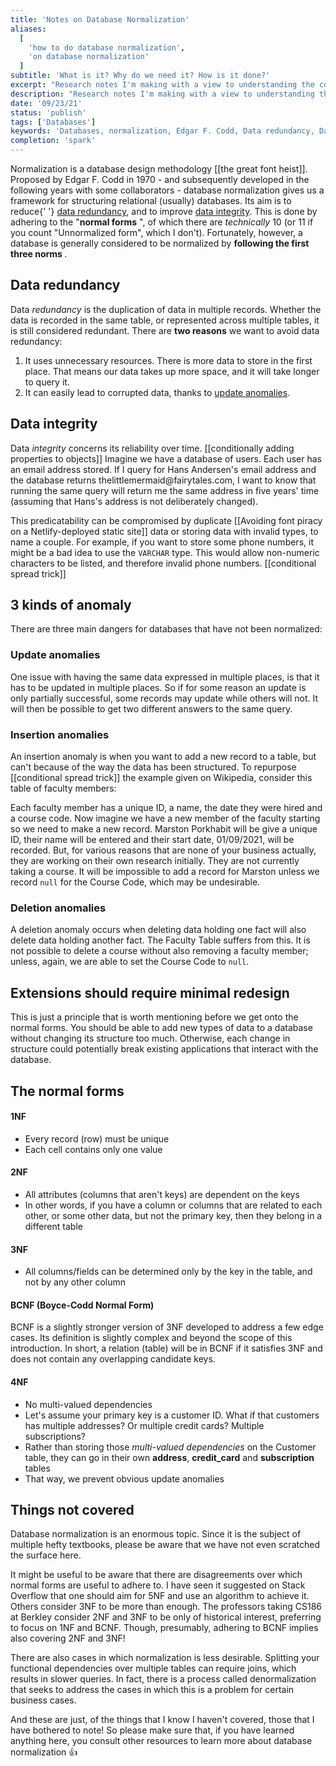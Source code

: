 ```yaml
---
title: 'Notes on Database Normalization'
aliases:
  [
    'how to do database normalization',
    'on database normalization'
  ]
subtitle: 'What is it? Why do we need it? How is it done?'
excerpt: "Research notes I'm making with a view to understanding the concept of database normalization."
description: "Research notes I'm making with a view to understanding the concept of database normalization."
date: '09/23/21'
status: 'publish'
tags: ['Databases']
keywords: 'Databases, normalization, Edgar F. Codd, Data redundancy, Data integrity'
completion: 'spark'
---
```


<Dropcap>
  Normalization is a database design methodology [[the great
  font heist]]. Proposed by Edgar F. Codd in 1970 - and
  subsequently developed in the following years with some
  collaborators - database normalization gives us a
  framework for structuring relational (usually) databases.
  Its aim is to reduce{' '}
  <a href="#data-redundancy">data redundancy</a>, and to
  improve <a href="#data-integrity">data integrity</a>. This
  is done by adhering to the "<strong>normal forms</strong>
  ", of which there are <em>technically</em> 10 (or 11 if you
  count "Unnormalized form", which I don't). Fortunately, however,
  a database is generally considered to be normalized by <strong>
    following the first three norms
  </strong>.
</Dropcap>

## Data redundancy

Data _redundancy_ is the duplication of data in multiple records. Whether the data is recorded in the same
table, or represented across multiple tables, it is still considered redundant. There are **two reasons** we
want to avoid data redundancy:

1. It uses unnecessary resources. There is more data to store in the first place. That means our data takes
   up more space, and it will take longer to query it.
2. It can easily lead to corrupted data, thanks to <a href="#update-anomalies">update anomalies</a>.

## Data integrity

Data _integrity_ concerns its reliability over time. [[conditionally adding properties to objects]] Imagine we have a database of users. Each user has an
email address stored. If I query for Hans Andersen's email address and the database returns
thelittlemermaid<span>@</span>fairytales.com, I want to know that running the same query will return me the same
address in five years' time (assuming that Hans's address is not deliberately changed).

This predicatability can be compromised by duplicate [[Avoiding font piracy on a Netlify-deployed static site]] data or storing data with invalid types, to name a couple.
For example, if you want to store some phone numbers, it might be a bad idea to use the `VARCHAR` type. This
would allow non-numeric characters to be listed, and therefore invalid phone numbers. [[conditional spread trick]]

## 3 kinds of anomaly

There are three main dangers for databases that have not been normalized:

### Update anomalies

One issue with having the same data expressed in multiple places, is that it has to be updated in multiple places.
So if for some reason an update is only partially successful, some records may update while others will not.
It will then be possible to get two different answers to the same query.

### Insertion anomalies

An insertion anomaly is when you want to add a new record to a table, but can't because of the way the data has
been structured. To repurpose [[conditional spread trick]] the example given on Wikipedia, consider this table of faculty members:

<FacultyTable />

Each faculty member has a unique ID, a name, the date they were hired and a course code. Now imagine we have a new
member of the faculty starting so we need to make a new record. Marston Porkhabit will be give a unique ID, their
name will be entered and their start date, 01/09/2021, will be recorded. But, for various reasons that are none
of your business actually, they are working on their own research initially. They are not currently taking a course.
It will be impossible to add a record for Marston unless we record `null` for the Course Code, which may be
undesirable.

### Deletion anomalies

A deletion anomaly occurs when deleting data holding one fact will also delete data holding another fact.
The Faculty Table suffers from this. It is not possible to delete a course without also removing a faculty member;
unless, again, we are able to set the Course Code to `null`.

## Extensions should require minimal redesign

This is just a principle that is worth mentioning before we get onto the normal forms.
You should be able to add new types of data to a database without changing its structure too much.
Otherwise, each change in structure could potentially break existing applications that interact with the database.

## The normal forms

#### 1NF

- Every record (row) must be unique
- Each cell contains only one value

#### 2NF

- All attributes (columns that aren't keys) are dependent on the keys
- In other words, if you have a column or columns that are related to each other, or some other data,
  but not the primary key, then they belong in a different table

#### 3NF

- All columns/fields can be determined only by the key in the table, and not by any other column

#### BCNF (Boyce-Codd Normal Form)

BCNF is a slightly stronger version of 3NF developed to address a few edge cases. Its definition is
slightly complex and beyond the scope of this introduction. In short, a relation (table) will be in
BCNF if it satisfies 3NF and does not contain any overlapping candidate keys.

#### 4NF

- No multi-valued dependencies
- Let's assume your primary key is a customer ID. What if that customers has multiple addresses?
  Or multiple credit cards? Multiple subscriptions?
- Rather than storing those _multi-valued dependencies_ on the Customer table, they can go in their
  own **address**, **credit_card** and **subscription** tables
- That way, we prevent obvious update anomalies

## Things not covered

Database normalization is an enormous topic. Since it is the subject of multiple hefty textbooks, please
be aware that we have not even scratched the surface here.

It might be useful to be aware that there are disagreements over which normal forms are useful to adhere to.
I have seen it suggested on Stack Overflow that one should aim for 5NF and use an algorithm to achieve it.
Others consider 3NF to be more than enough. The professors taking CS186 at Berkley consider 2NF and 3NF to
be only of historical interest, preferring to focus on 1NF and BCNF. Though, presumably, adhering to BCNF
implies also covering 2NF and 3NF!

There are also cases in which normalization is less desirable. Splitting your functional dependencies over
multiple tables can require joins, which results in slower queries. In fact, there is a process called
denormalization that seeks to address the cases in which this is a problem for certain business cases.

And these are just, of the things that I know I haven't covered, those that I have bothered to note! So
please make sure that, if you have learned anything here, you consult other resources to learn more about
database normalization 👍
